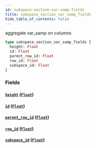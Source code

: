 ```yaml
---
id: subspace-section-var-samp-fields
title: subspace_section_var_samp_fields
hide_table_of_contents: false
---
```


aggregate var_samp on columns

```graphql
type subspace_section_var_samp_fields {
  height: Float
  id: Float
  parent_row_id: Float
  row_id: Float
  subspace_id: Float
}
```

### Fields

#### [`height`](#) ([`Float`](../scalars/float))

#### [`id`](#) ([`Float`](../scalars/float))

#### [`parent_row_id`](#) ([`Float`](../scalars/float))

#### [`row_id`](#) ([`Float`](../scalars/float))

#### [`subspace_id`](#) ([`Float`](../scalars/float))
